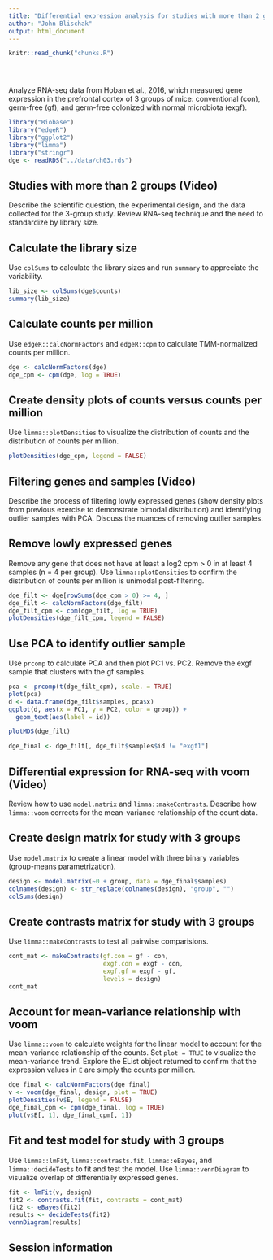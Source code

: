 ```yaml
---
title: "Differential expression analysis for studies with more than 2 groups"
author: "John Blischak"
output: html_document
---
```


<!-- The file analysis/chunks.R contains chunks that define default settings
shared across the workflowr files. -->
```r
knitr::read_chunk("chunks.R")
```

<!-- Update knitr chunk options -->
```r
```

<!-- Insert the date the file was last updated -->
```r
```

<!-- Insert the code version (Git commit SHA1) if Git repository exists and R
 package git2r is installed -->
```r
```

Analyze RNA-seq data from Hoban et al., 2016, which measured gene expression in
the prefrontal cortex of 3 groups of mice: conventional (con), germ-free (gf),
and germ-free colonized with normal microbiota (exgf).

```r
library("Biobase")
library("edgeR")
library("ggplot2")
library("limma")
library("stringr")
dge <- readRDS("../data/ch03.rds")
```

## Studies with more than 2 groups (Video)

Describe the scientific question, the experimental design, and the data
collected for the 3-group study. Review RNA-seq technique and the need to
standardize by library size.

## Calculate the library size

Use `colSums` to calculate the library sizes and run `summary` to appreciate the
variability.

```r
lib_size <- colSums(dge$counts)
summary(lib_size)
```

## Calculate counts per million

Use `edgeR::calcNormFactors` and `edgeR::cpm` to calculate TMM-normalized counts
per million.

```r
dge <- calcNormFactors(dge)
dge_cpm <- cpm(dge, log = TRUE)
```

## Create density plots of counts versus counts per million

Use `limma::plotDensities` to visualize the distribution of counts and the
distribution of counts per million.

```r
plotDensities(dge_cpm, legend = FALSE)
```

## Filtering genes and samples (Video)

Describe the process of filtering lowly expressed genes (show density plots from
previous exercise to demonstrate bimodal distribution) and identifying outlier
samples with PCA. Discuss the nuances of removing outlier samples.

## Remove lowly expressed genes

Remove any gene that does not have at least a log2 cpm > 0 in at least 4 samples
(n = 4 per group). Use `limma::plotDensities` to confirm the distribution of
counts per million is unimodal post-filtering.

```r
dge_filt <- dge[rowSums(dge_cpm > 0) >= 4, ]
dge_filt <- calcNormFactors(dge_filt)
dge_filt_cpm <- cpm(dge_filt, log = TRUE)
plotDensities(dge_filt_cpm, legend = FALSE)
```

## Use PCA to identify outlier sample

Use `prcomp` to calculate PCA and then plot PC1 vs. PC2. Remove the exgf sample
that clusters with the gf samples.

```r
pca <- prcomp(t(dge_filt_cpm), scale. = TRUE)
plot(pca)
d <- data.frame(dge_filt$samples, pca$x)
ggplot(d, aes(x = PC1, y = PC2, color = group)) +
  geom_text(aes(label = id))

plotMDS(dge_filt)

dge_final <- dge_filt[, dge_filt$samples$id != "exgf1"]
```

## Differential expression for RNA-seq with voom (Video)

Review how to use `model.matrix` and `limma::makeContrasts`. Describe how
`limma::voom` corrects for the mean-variance relationship of the count data.

## Create design matrix for study with 3 groups

Use `model.matrix` to create a linear model with three binary variables
(group-means parametrization).

```r
design <- model.matrix(~0 + group, data = dge_final$samples)
colnames(design) <- str_replace(colnames(design), "group", "")
colSums(design)
```

## Create contrasts matrix for study with 3 groups

Use `limma::makeContrasts` to test all pairwise comparisions.

```r
cont_mat <- makeContrasts(gf.con = gf - con,
                          exgf.con = exgf - con,
                          exgf.gf = exgf - gf,
                          levels = design)
cont_mat
```

## Account for mean-variance relationship with voom

Use `limma::voom` to calculate weights for the linear model to account for the
mean-variance relationship of the counts. Set `plot = TRUE` to visualize the
mean-variance trend. Explore the EList object returned to confirm that the
expression values in `E` are simply the counts per million.

```r
dge_final <- calcNormFactors(dge_final)
v <- voom(dge_final, design, plot = TRUE)
plotDensities(v$E, legend = FALSE)
dge_final_cpm <- cpm(dge_final, log = TRUE)
plot(v$E[, 1], dge_final_cpm[, 1])
```

## Fit and test model for study with 3 groups

Use `limma::lmFit`, `limma::contrasts.fit`, `limma::eBayes`, and
`limma::decideTests` to fit and test the model. Use `limma::vennDiagram` to
visualize overlap of differentially expressed genes.

```r
fit <- lmFit(v, design)
fit2 <- contrasts.fit(fit, contrasts = cont_mat)
fit2 <- eBayes(fit2)
results <- decideTests(fit2)
vennDiagram(results)
```

## Session information

<!-- Insert the session information into the document -->
```r
```
